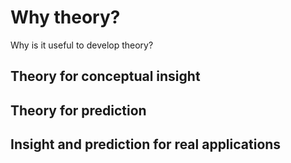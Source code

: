 # Why theory? {#why_theory}

Why is it useful to develop theory?

## Theory for conceptual insight

## Theory for prediction

## Insight and prediction for real applications

